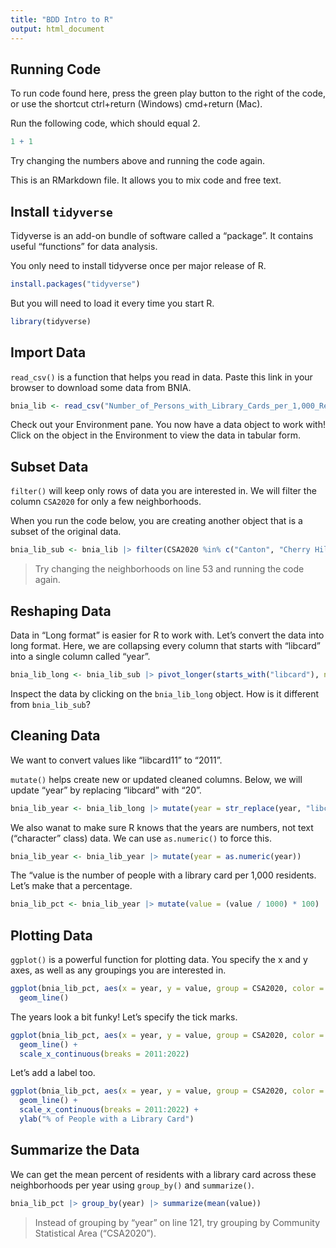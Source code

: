```yaml
---
title: "BDD Intro to R"
output: html_document
---
```


## Running Code

To run code found here, press the green play button to the right of the code, or use the shortcut ctrl+return (Windows) cmd+return (Mac).

Run the following code, which should equal 2.

```r
1 + 1
```

Try changing the numbers above and running the code again.

This is an RMarkdown file. It allows you to mix code and free text.

## Install `tidyverse`

Tidyverse is an add-on bundle of software called a "package". It contains useful "functions" for data analysis.

You only need to install tidyverse once per major release of R.

```r
install.packages("tidyverse")
```

But you will need to load it every time you start R.

```r
library(tidyverse)
```

## Import Data

`read_csv()` is a function that helps you read in data. Paste this link in your browser to download some data from BNIA.

```r
bnia_lib <- read_csv("Number_of_Persons_with_Library_Cards_per_1,000_Residents_-_Community_Statistical_Area.csv")
```

Check out your Environment pane. You now have a data object to work with! Click on the object in the Environment to view the data in tabular form.

## Subset Data

`filter()` will keep only rows of data you are interested in. We will filter the column `CSA2020` for only a few neighborhoods.

When you run the code below, you are creating another object that is a subset of the original data.

```r
bnia_lib_sub <- bnia_lib |> filter(CSA2020 %in% c("Canton", "Cherry Hill", "Midway/Coldstream", "Pigtown/Carroll Park"))
```

> Try changing the neighborhoods on line 53 and running the code again.

## Reshaping Data

Data in "Long format" is easier for R to work with. Let's convert the data into long format. Here, we are collapsing every column that starts with "libcard" into a single column called "year".

```r
bnia_lib_long <- bnia_lib_sub |> pivot_longer(starts_with("libcard"), names_to = "year")
```

Inspect the data by clicking on the `bnia_lib_long` object. How is it different from `bnia_lib_sub`?

## Cleaning Data

We want to convert values like "libcard11" to "2011".

`mutate()` helps create new or updated cleaned columns. Below, we will update "year" by replacing "libcard" with "20".

```r
bnia_lib_year <- bnia_lib_long |> mutate(year = str_replace(year, "libcard", "20"))
```

We also wanat to make sure R knows that the years are numbers, not text ("character" class) data. We can use `as.numeric()` to force this.

```r
bnia_lib_year <- bnia_lib_year |> mutate(year = as.numeric(year))
```

The "value is the number of people with a library card per 1,000 residents. Let's make that a percentage.

```r
bnia_lib_pct <- bnia_lib_year |> mutate(value = (value / 1000) * 100) 
```

## Plotting Data

`ggplot()` is a powerful function for plotting data. You specify the x and y axes, as well as any groupings you are interested in.

```r
ggplot(bnia_lib_pct, aes(x = year, y = value, group = CSA2020, color = CSA2020)) +
  geom_line()
```

The years look a bit funky! Let's specify the tick marks.

```r
ggplot(bnia_lib_pct, aes(x = year, y = value, group = CSA2020, color = CSA2020)) +
  geom_line() + 
  scale_x_continuous(breaks = 2011:2022)
```

Let's add a label too.

```r
ggplot(bnia_lib_pct, aes(x = year, y = value, group = CSA2020, color = CSA2020)) +
  geom_line() + 
  scale_x_continuous(breaks = 2011:2022) +
  ylab("% of People with a Library Card")
```

## Summarize the Data

We can get the mean percent of residents with a library card across these neighborhoods per year using `group_by()` and `summarize()`.

```r
bnia_lib_pct |> group_by(year) |> summarize(mean(value))
```

> Instead of grouping by "year" on line 121, try grouping by Community Statistical Area ("CSA2020").
